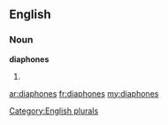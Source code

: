 ==English==

===Noun===
'''diaphones'''

# {{plural of|[[diaphone]]}}

[[Category:English plurals]]

[[ar:diaphones]]
[[fr:diaphones]]
[[my:diaphones]]
